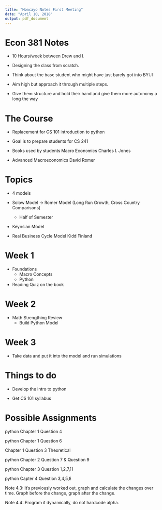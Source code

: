 ```yaml
---
title: "Moncayo Notes First Meeting"
date: "April 10, 2018"
output: pdf_document
---
```


# Econ 381 Notes

- 10 Hours/week between Drew and I.

- Designing the class from scratch.

- Think about the base student who might have just barely got into BYUI

- Aim high but approach it through multiple steps. 

- Give them structure and hold their hand and give them more autonomy a long the way

# The Course

- Replacement for CS 101 introduction to python

- Goal is to prepare students for CS 241

- Books used by students Macro Economics Charles I. Jones

- Advanced Macroeconomics David Romer

# Topics

- 4 models

- Solow Model -> Romer Model (Long Run Growth, Cross Country Comparisons)
  - Half of Semester
  
- Keynsian Model

- Real Business Cycle Model Kidd Finland

# Week 1

- Foundations
  - Macro Concepts
  - Python
  
- Reading Quiz on the book
  
# Week 2

- Math Strengthing Review
  - Build Python Model
  
# Week 3

- Take data and put it into the model and run simulations

  
# Things to do

- Develop the intro to python 

- Get CS 101 syllabus

# Possible Assignments

python Chapter 1 Question 4

python Chapter 1 Question 6

Chapter 1 Question 3 Theoretical

python Chapter 2 Question 7 & Question 9

python Chapter 3 Question 1,2,7,11

python Capter 4 Question 3,4,5,8

Note 4.3: It's previously worked out, graph and calculate the changes over time. Graph before the change, graph after the change. 

Note 4.4: Program it dynamically, do not hardcode alpha. 

